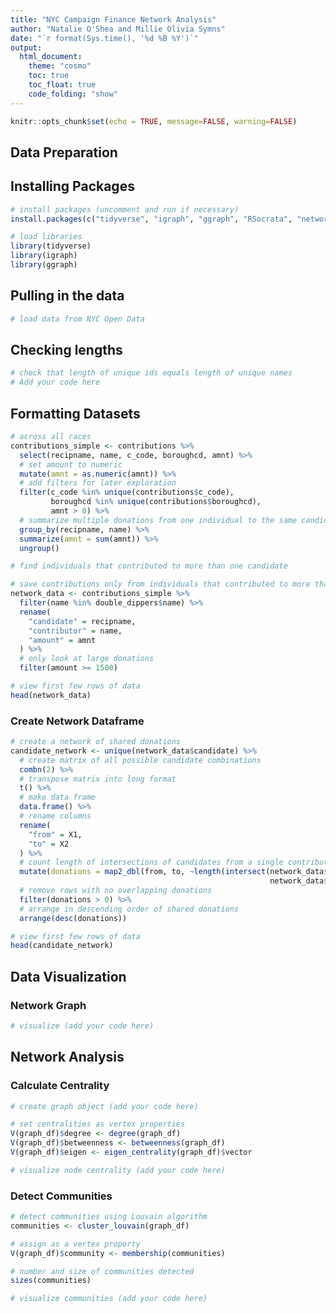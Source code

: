 ```yaml
---
title: "NYC Campaign Finance Network Analysis"
author: "Natalie O'Shea and Millie Olivia Symns"
date: "`r format(Sys.time(), '%d %B %Y')`"
output:
  html_document:
    theme: "cosmo"
    toc: true
    toc_float: true
    code_folding: "show"
---
```


```r
knitr::opts_chunk$set(echo = TRUE, message=FALSE, warning=FALSE)
```

## Data Preparation

## Installing Packages
```r
# install packages (uncomment and run if necessary)
install.packages(c("tidyverse", "igraph", "ggraph", "RSocrata", "networkD3"))

# load libraries
library(tidyverse)
library(igraph)
library(ggraph)
```

## Pulling in the data 

```r
# load data from NYC Open Data

```

## Checking lengths
```r
# check that length of unique ids equals length of unique names
# Add your code here

```

## Formatting Datasets
```r
# across all races
contributions_simple <- contributions %>%
  select(recipname, name, c_code, boroughcd, amnt) %>%
  # set amount to numeric
  mutate(amnt = as.numeric(amnt)) %>%
  # add filters for later exploration
  filter(c_code %in% unique(contributions$c_code),
         boroughcd %in% unique(contributions$boroughcd),
         amnt > 0) %>%
  # summarize multiple donations from one individual to the same candidate
  group_by(recipname, name) %>%
  summarize(amnt = sum(amnt)) %>%
  ungroup()
```


```r
# find individuals that contributed to more than one candidate

```

```r
# save contributions only from individuals that contributed to more than one candidate
network_data <- contributions_simple %>%
  filter(name %in% double_dippers$name) %>%
  rename(
    "candidate" = recipname,
    "contributor" = name,
    "amount" = amnt
  ) %>%
  # only look at large donations
  filter(amount >= 1500)

# view first few rows of data
head(network_data)
```

### Create Network Dataframe


```r
# create a network of shared donations 
candidate_network <- unique(network_data$candidate) %>%
  # create matrix of all possible candidate combinations
  combn(2) %>%
  # transpose matrix into long format
  t() %>%
  # make data frame
  data.frame() %>%
  # rename columns
  rename(
    "from" = X1,
    "to" = X2
  ) %>%
  # count length of intersections of candidates from a single contributor
  mutate(donations = map2_dbl(from, to, ~length(intersect(network_data$contributor[network_data$candidate == .x],
                                                          network_data$contributor[network_data$candidate == .y])))) %>%
  # remove rows with no overlapping donations
  filter(donations > 0) %>%
  # arrange in descending order of shared donations
  arrange(desc(donations))

# view first few rows of data
head(candidate_network)
```

## Data Visualization



### Network Graph

```r
# visualize (add your code here)

```

## Network Analysis

### Calculate Centrality

```r
# create graph object (add your code here)

# set centralities as vertex properties
V(graph_df)$degree <- degree(graph_df)
V(graph_df)$betweenness <- betweenness(graph_df)
V(graph_df)$eigen <- eigen_centrality(graph_df)$vector

# visualize node centrality (add your code here) 

```

### Detect Communities

```r
# detect communities using Louvain algorithm
communities <- cluster_louvain(graph_df)

# assign as a vertex property
V(graph_df)$community <- membership(communities)

# number and size of communities detected
sizes(communities)

# visualize communities (add your code here)

```
